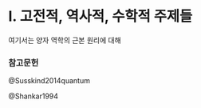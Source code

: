 # I. 고전적, 역사적, 수학적 주제들 {.unnumbered}


여기서는 양자 역학의 근본 원리에 대해

### 참고문헌
::: {#refs}

@Susskind2014quantum

@Shankar1994

:::
